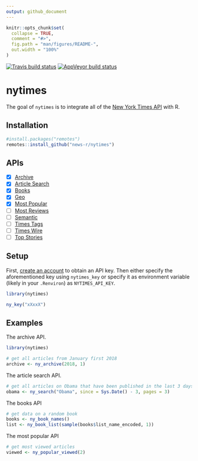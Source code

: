```yaml
---
output: github_document
---
```


<!-- README.md is generated from README.Rmd. Please edit that file -->

```r
knitr::opts_chunk$set(
  collapse = TRUE,
  comment = "#>",
  fig.path = "man/figures/README-",
  out.width = "100%"
)
```

<!-- badges: start -->
[![Travis build status](https://travis-ci.org/news-r/nytimes.svg?branch=master)](https://travis-ci.org/news-r/nytimes)
[![AppVeyor build status](https://ci.appveyor.com/api/projects/status/github/news-r/nytimes?branch=master&svg=true)](https://ci.appveyor.com/project/news-r/nytimes)
<!-- badges: end -->

# nytimes

The goal of `nytimes` is to integrate all of the [New York Times API](https://developer.nytimes.com) with R.

## Installation

``` r
#install.packages("remotes")
remotes::install_github("news-r/nytimes")
```

## APIs

- [x] [Archive](https://developer.nytimes.com/docs/archive-product/1/overview) 
- [x] [Article Search](https://developer.nytimes.com/docs/articlesearch-product/1/overview)
- [x] [Books](https://developer.nytimes.com/docs/books-product/1/overview)
- [x] [Geo](https://developer.nytimes.com/docs/geo-product/1/overview)
- [x] [Most Popular](https://developer.nytimes.com/docs/most-popular-product/1/overview)
- [ ] [Most Reviews](https://developer.nytimes.com/docs/movie-reviews-api/1/overview)
- [ ] [Semantic](https://developer.nytimes.com/docs/semantic-api-product/1/overview)
- [ ] [Times Tags](https://developer.nytimes.com/docs/timestags-product/1/overview)
- [ ] [Times Wire](https://developer.nytimes.com/docs/timeswire-product/1/overview)
- [ ] [Top Stories](https://developer.nytimes.com/docs/top-stories-product/1/overview)

## Setup

First, [create an account](https://developer.nytimes.com) to obtain an API key. Then either specify the aforementioned key using `nytimes_key` or specify it as environment variable (likely in your `.Renviron`) as `NYTIMES_API_KEY`.

```r
library(nytimes)

ny_key("xXxxX")
```

## Examples

The archive API.

```r
library(nytimes)

# get all articles from January first 2018
archive <- ny_archive(2018, 1)
```

The article search API.

```r
# get all articles on Obama that have been published in the last 3 days, get three pages of results
obama <- ny_search("Obama", since = Sys.Date() - 3, pages = 3)
```

The books API

```r
# get data on a random book
books <- ny_book_names()
list <- ny_book_list(sample(books$list_name_encoded, 1))
```

The most popular API

```r
# get most viewed articles
viewed <- ny_popular_viewed(2)
```
